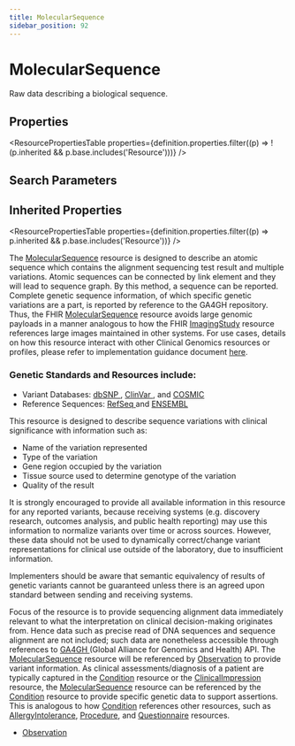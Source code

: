 ```yaml
---
title: MolecularSequence
sidebar_position: 92
---
```


# MolecularSequence

Raw data describing a biological sequence.

<Tabs queryString="intro-section">
<TabItem value="schema" label="Schema" default>


## Properties


<ResourcePropertiesTable properties={definition.properties.filter((p) => !(p.inherited && p.base.includes('Resource')))} />

## Search Parameters

<SearchParamsTable searchParams={definition.searchParameters} />

## Inherited Properties

<ResourcePropertiesTable properties={definition.properties.filter((p) => p.inherited && p.base.includes('Resource'))} />

</TabItem>
  <TabItem value="usage" label="Usage">
    <div>       <p>     The <a href="/docs/api/fhir/resources/molecularsequence">MolecularSequence</a> resource is designed to describe an atomic sequence which contains the alignment sequencing test result and multiple variations. Atomic sequences can be connected by link element and they will lead to sequence graph. By this method, a sequence can be reported. Complete genetic sequence information, of which specific genetic variations are a part, is reported by reference to the GA4GH repository.  Thus, the FHIR <a href="/docs/api/fhir/resources/molecularsequence">MolecularSequence</a> resource avoids large genomic payloads in a manner analogous to how the FHIR <a href="/docs/api/fhir/resources/imagingstudy">ImagingStudy</a> resource references large images maintained in other systems.     For use cases, details on how this resource interact with other Clinical Genomics resources or profiles, please refer to implementation guidance document <a href="https://www.hl7.org/fhir/genomics.html">here</a>. </p> <h3 class="self-link-parent"> Genetic Standards and Resources include: <a href="https://www.hl7.org/fhir/molecularsequence.html#10.6.1.1" title="link to here" class="self-link"></a></h3> <ul>     <li>Variant Databases: <a href="http://www.ncbi.nlm.nih.gov/projects/SNP/snp_ref.cgi">dbSNP </a> , <a href="http://www.ncbi.nlm.nih.gov/clinvar/">ClinVar </a>, and <a href="http://cancer.sanger.ac.uk/cosmic/">COSMIC </a> </li>     <li>Reference Sequences: <a href="http://www.ncbi.nlm.nih.gov/refseq/">RefSeq </a> and <a href="http://www.ensembl.org/index.html">ENSEMBL </a> </li> </ul> <p>     This resource is designed to describe sequence variations with clinical significance with information such as: </p>     <ul>         <li>Name of the variation represented</li>         <li>Type of the variation</li>         <li>Gene region occupied by the variation</li>         <li>Tissue source used to determine genotype of the variation</li>   <li>Quality of the result</li>     </ul> <p>     It is strongly encouraged to provide all available information in this resource for any reported variants, because receiving systems (e.g. discovery research, outcomes analysis, and public health reporting) may use this information to normalize variants over time or across sources.  However, these data should not be used to dynamically correct/change variant representations for clinical use outside of the laboratory, due to insufficient information. </p> <p>     Implementers should be aware that semantic equivalency of results of genetic variants cannot be guaranteed unless there is an agreed upon standard between sending and receiving systems. </p>  </div>
    </TabItem>
  <TabItem value="relationships" label="Relationships">
    <div>   <p>     Focus of the resource is to provide sequencing alignment data immediately relevant to what the interpretation on clinical decision-making originates from. Hence data such as precise read of DNA sequences and sequence alignment are not included; such data are nonetheless accessible through references to <a href="http://ga4gh.org/#/">GA4GH </a> (Global Alliance for Genomics and Health) API.          The <a href="/docs/api/fhir/resources/molecularsequence">MolecularSequence</a> resource will be referenced by <a href="/docs/api/fhir/resources/observation">Observation</a> to provide variant information. As clinical assessments/diagnosis of a patient are typically captured in the <a href="/docs/api/fhir/resources/condition">Condition</a> resource or the <a href="/docs/api/fhir/resources/clinicalimpression">ClinicalImpression</a> resource, the <a href="/docs/api/fhir/resources/molecularsequence">MolecularSequence</a> resource can be referenced by the <a href="/docs/api/fhir/resources/condition">Condition</a> resource to provide specific genetic data to support assertions. This is analogous to how <a href="/docs/api/fhir/resources/condition">Condition</a> references other resources, such as <a href="/docs/api/fhir/resources/allergyintolerance">AllergyIntolerance</a>, <a href="/docs/api/fhir/resources/procedure">Procedure</a>, and <a href="/docs/api/fhir/resources/questionnaire">Questionnaire</a> resources. </p>  </div>
    </TabItem>
  
  <TabItem value="referencedBy" label="Referenced By">
    <ul><li><a href="/docs/api/fhir/resources/observation">Observation</a></li></ul>
    </TabItem>

</Tabs>
